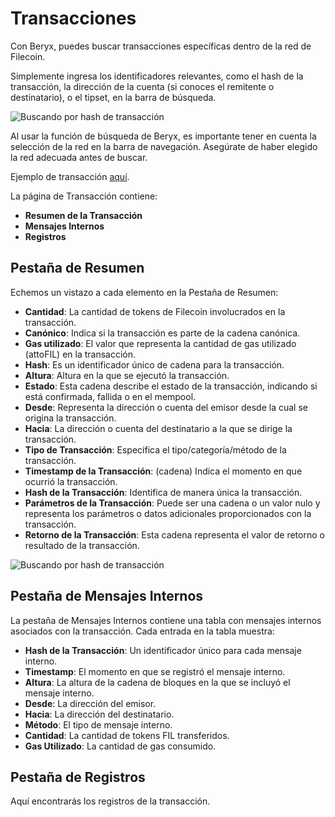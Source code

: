 # Transacciones

Con Beryx, puedes buscar transacciones específicas dentro de la red de Filecoin.

Simplemente ingresa los identificadores relevantes, como el hash de la transacción, la dirección de la cuenta (si conoces el remitente o destinatario), o el tipset, en la barra de búsqueda.

![Buscando por hash de transacción](../assets/image-3.webp)

Al usar la función de búsqueda de Beryx, es importante tener en cuenta la selección de la red en la barra de navegación. Asegúrate de haber elegido la red adecuada antes de buscar.

Ejemplo de transacción [aquí](https://beryx.zondax.ch/search/fil/mainnet/txs/bafy2bzaceab3xcn7qkcuj5oyifa6dn3ihke55bdmerphef4r6aorjdhk3uriq?tab=overview).

La página de Transacción contiene:

- **Resumen de la Transacción**
- **Mensajes Internos**
- **Registros**

## Pestaña de Resumen

Echemos un vistazo a cada elemento en la Pestaña de Resumen:

- **Cantidad**: La cantidad de tokens de Filecoin involucrados en la transacción.
- **Canónico**: Indica si la transacción es parte de la cadena canónica.
- **Gas utilizado**: El valor que representa la cantidad de gas utilizado (attoFIL) en la transacción.
- **Hash**: Es un identificador único de cadena para la transacción.
- **Altura**: Altura en la que se ejecutó la transacción.
- **Estado**: Esta cadena describe el estado de la transacción, indicando si está confirmada, fallida o en el mempool.
- **Desde**: Representa la dirección o cuenta del emisor desde la cual se origina la transacción.
- **Hacia**: La dirección o cuenta del destinatario a la que se dirige la transacción.
- **Tipo de Transacción**: Especifica el tipo/categoría/método de la transacción.
- **Timestamp de la Transacción**: (cadena) Indica el momento en que ocurrió la transacción.
- **Hash de la Transacción**: Identifica de manera única la transacción.
- **Parámetros de la Transacción**: Puede ser una cadena o un valor nulo y representa los parámetros o datos adicionales proporcionados con la transacción.
- **Retorno de la Transacción**: Esta cadena representa el valor de retorno o resultado de la transacción.

![Buscando por hash de transacción](../assets/image-2.webp)

## Pestaña de Mensajes Internos

La pestaña de Mensajes Internos contiene una tabla con mensajes internos asociados con la transacción. Cada entrada en la tabla muestra:

- **Hash de la Transacción**: Un identificador único para cada mensaje interno.
- **Timestamp**: El momento en que se registró el mensaje interno.
- **Altura**: La altura de la cadena de bloques en la que se incluyó el mensaje interno.
- **Desde**: La dirección del emisor.
- **Hacia**: La dirección del destinatario.
- **Método**: El tipo de mensaje interno.
- **Cantidad**: La cantidad de tokens FIL transferidos.
- **Gas Utilizado**: La cantidad de gas consumido.

## Pestaña de Registros

Aquí encontrarás los registros de la transacción.


